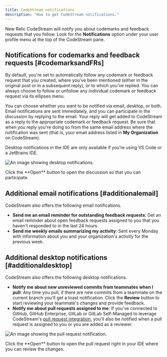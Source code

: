 ```yaml
---
title: CodeStream notifications
description: "How to get CodeStream notifications."
---
```




New Relic CodeStream will notify you about codemarks and feedback requests that you follow. Look for the **Notifications** option under your user profile menu at the top of the CodeStream pane.

## Notifications for codemarks and feedback requests [#codemarksandFRs]

By default, you're set to automatically follow any codemark or feedback request that you created, where you’ve been mentioned (either in the original post or in a subsequent reply), or to which you’ve replied. You can always choose to follow or unfollow any individual codemark or feedback request via its ellipses menu.

You can choose whether you want to be notified via email, desktop, or both. Email notifications are sent immediately, and you can participate in the
discussion by replying to the email. Your reply will get added to CodeStream as a reply to the appropriate codemark or feedback request. Be sure that when you reply you're doing so from the same email address where the notification was sent (that is, your email address listed in **My Organization** on CodeStream).

Desktop notifications in the IDE are only available if you’re using VS Code or a JetBrains IDE.

<img
  title="Desktop notifications"
  alt="An image showing desktop notifications."
  src={desktopNotification2}
/>

<figcaption>
  Click the **Open** button to open the discussion so that you can participate.
</figcaption>

## Additional email notifications [#additionalemail]

CodeStream also offers the following email notifications.

* **Send me an email reminder for outstanding feedback requests**: Get an email reminder about open feedback requests assigned to you that you haven't responded to in the last 24 hours.
* **Send me weekly emails summarizing my activity**: Sent every Monday with information about you and your organization's activity for the previous week.

## Additional desktop notifications [#additionaldesktop]

CodeStream also offers the following desktop notifications.

* **Notify me about new unreviewed commits from teammates when I pull**: Any time you pull, if there are new commits from a teammate on the current branch you'll get a toast notification. Click the **Review** button to start reviewing your teammate's changes and provide feedback.
* **Notify me about pull requests assigned to me**: If you've connected to GitHub, GitHub Enterprise, GitLab or GitLab Self-Managed to leverage CodeStream's [pull request integration](/docs/codestream/how-use-codestream/pull-requests), you'll also be notified when a pull request is assigned to you or you are added as a reviewer.

<img
  title="Pull request"
  alt="An image showing the pull request notification."
  src={pullRequestNotification}
/>

<figcaption>
  Click the **Open** button to open the pull request right in your IDE where you can review the changes.
</figcaption>
